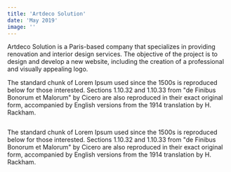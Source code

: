 ```yaml
---
title: 'Artdeco Solution'
date: 'May 2019'
image: ''
---
```

<Cover srcImg="/projects/artdeco/cover.jpg"/>
<ContentWrap>
  <AboutProject 
    title='Artdeco Solution' 
    link="" 
    roles={['Logo Design', 'Web Design', 'Website Development']}
    client="Artdeco Solution" 
    date='May 2019'
  >
    <p>Artdeco Solution is a Paris-based company that specializes in providing renovation and interior design services. The objective of the project is to design and develop a new website, including the creation of a professional and visually appealing logo.</p>
  </AboutProject>
  <Splitter height="100" />
  <Heading text="Technologies"/>
  <Paragraph>
    <TechIcons icons={['sketch', 'html', 'css', 'js']} />
  </Paragraph>
  <Splitter height="100" />
  <Heading text="Logo"/>
  <Paragraph>
      <p>The standard chunk of Lorem Ipsum used since the 1500s is reproduced below for those interested. Sections 1.10.32 and 1.10.33 from "de Finibus Bonorum et Malorum" by Cicero are also reproduced in their exact original form, accompanied by English versions from the 1914 translation by H. Rackham.</p>
      <Img srcImg="/projects/artdeco/logo.webp" />
  </Paragraph>
  <Splitter height="100" />
  <Heading text="Landing Page"/>
  <Paragraph>
      <p>The standard chunk of Lorem Ipsum used since the 1500s is reproduced below for those interested. Sections 1.10.32 and 1.10.33 from "de Finibus Bonorum et Malorum" by Cicero are also reproduced in their exact original form, accompanied by English versions from the 1914 translation by H. Rackham.</p>
      <Img srcImg="/projects/artdeco/home.webp" />
  </Paragraph>
  <Splitter height="120" />
  <NextProject link="/projects/chatbox" projectTitle="Chatbox"/>
</ContentWrap>